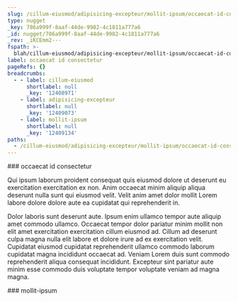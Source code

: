 ```yaml
---
slug: /cillum-eiusmod/adipisicing-excepteur/mollit-ipsum/occaecat-id-consectetur
type: nugget
_key: 786a999f-8aaf-44de-9982-4c1811a777a6
_id: nugget/786a999f-8aaf-44de-9982-4c1811a777a6
_rev: _iKCEmm2---
fspath: >-
  blah/cillum-eiusmod/adipisicing-excepteur/mollit-ipsum/occaecat-id-consectetur.md
label: occaecat id consectetur
pageRefs: {}
breadcrumbs:
  - - label: cillum-eiusmod
      shortlabel: null
      _key: '12408971'
    - label: adipisicing-excepteur
      shortlabel: null
      _key: '12409073'
    - label: mollit-ipsum
      shortlabel: null
      _key: '12409134'
paths:
  - /cillum-eiusmod/adipisicing-excepteur/mollit-ipsum/occaecat-id-consectetur
---
```


<NuggetArea>
<Nugget slug="/cillum-eiusmod/adipisicing-excepteur/mollit-ipsum/occaecat-id-consectetur" type="nugget" _key="786a999f-8aaf-44de-9982-4c1811a777a6" _id="nugget/786a999f-8aaf-44de-9982-4c1811a777a6" _rev="_iKCEmm2---" fspath="blah/cillum-eiusmod/adipisicing-excepteur/mollit-ipsum/occaecat-id-consectetur.md" label="occaecat id consectetur" paths="/cillum-eiusmod/adipisicing-excepteur/mollit-ipsum/occaecat-id-consectetur">
<NuggetBody>
### occaecat id consectetur

Qui ipsum laborum proident consequat quis eiusmod dolore ut deserunt eu exercitation exercitation ex non. Anim occaecat minim aliquip aliqua deserunt nulla sunt qui eiusmod velit. Velit anim amet dolor mollit Lorem labore dolore dolore aute ea cupidatat qui reprehenderit in.

Dolor laboris sunt deserunt aute. Ipsum enim ullamco tempor aute aliquip amet commodo ullamco. Occaecat tempor dolor pariatur minim mollit non elit amet exercitation exercitation cillum eiusmod ad. Cillum ad deserunt culpa magna nulla elit labore et dolore irure ad ex exercitation velit. Cupidatat eiusmod cupidatat reprehenderit ullamco commodo laborum cupidatat magna incididunt occaecat ad. Veniam Lorem duis sunt commodo reprehenderit aliqua consequat incididunt. Excepteur sint pariatur aute minim esse commodo duis voluptate tempor voluptate veniam ad magna magna.

</NuggetBody>
<Breadcrumbs>
<Crumbs>
<Crumb _key="12408971" label="cillum-eiusmod" /><Crumb _key="12409073" label="adipisicing-excepteur" /><Crumb _key="12409134" label="mollit-ipsum" />
</Crumbs>
</Breadcrumbs>
</Nugget>

<NuggetsInbound>
</NuggetsInbound>
<NuggetsOutbound>
</NuggetsOutbound>
</NuggetArea>
<PassagesInbound>
<Passage direction="inbound" type="passage" _key="12409134" _id="passage/12409134" _rev="_iKCEmmy---" label="mollit-ipsum" passage="mollit-ipsum" fspath="blah/cillum-eiusmod/adipisicing-excepteur/mollit-ipsum" paths="/cillum-eiusmod/adipisicing-excepteur/mollit-ipsum" slug="/cillum-eiusmod/adipisicing-excepteur/mollit-ipsum">
<NuggetBody>
### mollit-ipsum

</NuggetBody>
<Breadcrumbs>
<Crumbs>
<Crumb _key="12408971" label="cillum-eiusmod" /><Crumb _key="12409073" label="adipisicing-excepteur" />
</Crumbs>
</Breadcrumbs>
</Passage>

</PassagesInbound>
<PassagesOutbound>
</PassagesOutbound>